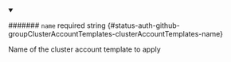 
<details className="config-field" data-expandable="false" open>
<summary>

####### `name` <span className="config-field-required" data-required="false">required</span> <span className="config-field-type">string</span> <span className="config-field-default"></span> <span className="config-field-enum"></span> {#status-auth-github-groupClusterAccountTemplates-clusterAccountTemplates-name}

Name of the cluster account template to apply

</summary>



</details>

